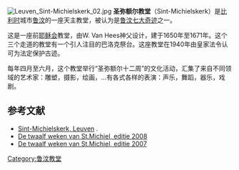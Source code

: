 [[File:Leuven_Sint-Michielskerk_02.jpg|right]]
{{Otheruses|other=其他同名教堂|聖彌額爾教堂}}
'''圣弥额尔教堂'''（Sint-Michielskerk）是[[比利时|比利时]]城市[[鲁汶|鲁汶]]的一座天主教堂，被认为是[[鲁汶七大奇迹|鲁汶七大奇迹]]之一。

这是一座前[[耶稣会|耶稣会]]教堂，由W. Van Hees神父设计，建于1650年至1671年。这个三个走道的教堂有一个引人注目的巴洛克祭台。这座教堂在1940年由皇家法令认可为法定保护古迹。 

每年四月至六月，这个教堂举行“圣弥额尔十二周”的文化活动，汇集了来自不同领域的艺术家：雕塑，摄影，绘画，...有各式各样的表演：声乐，舞蹈，器乐，戏剧。

==参考文献==
* [http://www.sint-michielskerk.be Sint-Michielskerk, Leuven] {{Wayback|url=http://www.sint-michielskerk.be/ |date=20201130023155 }}.
* [https://web.archive.org/web/20080607022724/http://web.mac.com/ben.de.keyser/SacredPlaces/12weken2008.html De twaalf weken van St.Michiel, editie 2008]
* [https://web.archive.org/web/20081229201231/http://web.mac.com/ben.de.keyser/SacredPlaces/12WEKEN.html De twaalf weken van St.Michiel, editie 2007]

{{Commonscat|Sint-Michielskerk (Leuven)}}
[[Category:鲁汶教堂|Category:鲁汶教堂]]